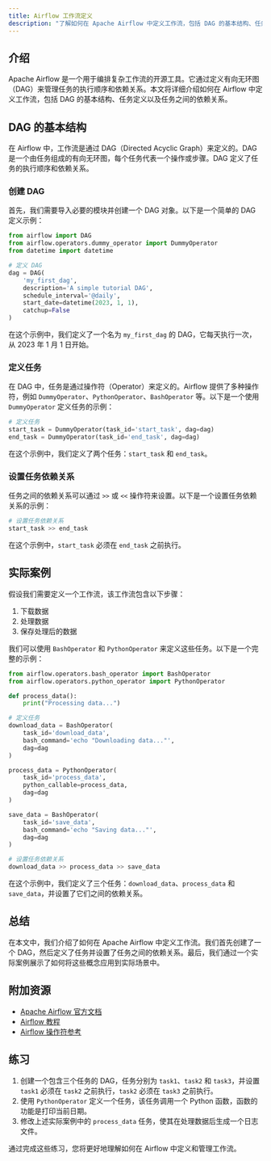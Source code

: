 ```yaml
---
title: Airflow 工作流定义
description: "了解如何在 Apache Airflow 中定义工作流，包括 DAG 的基本结构、任务定义以及依赖关系的设置。"
---
```


## 介绍

Apache Airflow 是一个用于编排复杂工作流的开源工具。它通过定义有向无环图（DAG）来管理任务的执行顺序和依赖关系。本文将详细介绍如何在 Airflow 中定义工作流，包括 DAG 的基本结构、任务定义以及任务之间的依赖关系。

## DAG 的基本结构

在 Airflow 中，工作流是通过 DAG（Directed Acyclic Graph）来定义的。DAG 是一个由任务组成的有向无环图，每个任务代表一个操作或步骤。DAG 定义了任务的执行顺序和依赖关系。

### 创建 DAG

首先，我们需要导入必要的模块并创建一个 DAG 对象。以下是一个简单的 DAG 定义示例：

```python
from airflow import DAG
from airflow.operators.dummy_operator import DummyOperator
from datetime import datetime

# 定义 DAG
dag = DAG(
    'my_first_dag',
    description='A simple tutorial DAG',
    schedule_interval='@daily',
    start_date=datetime(2023, 1, 1),
    catchup=False
)
```

在这个示例中，我们定义了一个名为 `my_first_dag` 的 DAG，它每天执行一次，从 2023 年 1 月 1 日开始。

### 定义任务

在 DAG 中，任务是通过操作符（Operator）来定义的。Airflow 提供了多种操作符，例如 `DummyOperator`、`PythonOperator`、`BashOperator` 等。以下是一个使用 `DummyOperator` 定义任务的示例：

```python
# 定义任务
start_task = DummyOperator(task_id='start_task', dag=dag)
end_task = DummyOperator(task_id='end_task', dag=dag)
```

在这个示例中，我们定义了两个任务：`start_task` 和 `end_task`。

### 设置任务依赖关系

任务之间的依赖关系可以通过 `>>` 或 `<<` 操作符来设置。以下是一个设置任务依赖关系的示例：

```python
# 设置任务依赖关系
start_task >> end_task
```

在这个示例中，`start_task` 必须在 `end_task` 之前执行。

## 实际案例

假设我们需要定义一个工作流，该工作流包含以下步骤：

1. 下载数据
2. 处理数据
3. 保存处理后的数据

我们可以使用 `BashOperator` 和 `PythonOperator` 来定义这些任务。以下是一个完整的示例：

```python
from airflow.operators.bash_operator import BashOperator
from airflow.operators.python_operator import PythonOperator

def process_data():
    print("Processing data...")

# 定义任务
download_data = BashOperator(
    task_id='download_data',
    bash_command='echo "Downloading data..."',
    dag=dag
)

process_data = PythonOperator(
    task_id='process_data',
    python_callable=process_data,
    dag=dag
)

save_data = BashOperator(
    task_id='save_data',
    bash_command='echo "Saving data..."',
    dag=dag
)

# 设置任务依赖关系
download_data >> process_data >> save_data
```

在这个示例中，我们定义了三个任务：`download_data`、`process_data` 和 `save_data`，并设置了它们之间的依赖关系。

## 总结

在本文中，我们介绍了如何在 Apache Airflow 中定义工作流。我们首先创建了一个 DAG，然后定义了任务并设置了任务之间的依赖关系。最后，我们通过一个实际案例展示了如何将这些概念应用到实际场景中。

## 附加资源

- [Apache Airflow 官方文档](https://airflow.apache.org/docs/)
- [Airflow 教程](https://airflow.apache.org/docs/apache-airflow/stable/tutorial.html)
- [Airflow 操作符参考](https://airflow.apache.org/docs/apache-airflow/stable/_api/airflow/operators/index.html)

## 练习

1. 创建一个包含三个任务的 DAG，任务分别为 `task1`、`task2` 和 `task3`，并设置 `task1` 必须在 `task2` 之前执行，`task2` 必须在 `task3` 之前执行。
2. 使用 `PythonOperator` 定义一个任务，该任务调用一个 Python 函数，函数的功能是打印当前日期。
3. 修改上述实际案例中的 `process_data` 任务，使其在处理数据后生成一个日志文件。

通过完成这些练习，您将更好地理解如何在 Airflow 中定义和管理工作流。